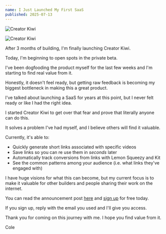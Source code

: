 ```yaml
---
name: I Just Launched My First SaaS
published: 2025-07-13
---
```


![Creator Kiwi](/images/creatorkiwi-dashboard.png)

![Creator Kiwi](http)

After 3 months of building, I'm finally launching Creator Kiwi.

Today, I'm beginning to open spots in the private beta.

I've been dogfooding the product myself for the last few weeks and I'm starting to find real value from it.

Honestly, it doesn't feel ready, but getting raw feedback is becoming my biggest bottleneck in making this a great product.

I've talked about launching a SaaS for years at this point, but I never felt ready or like I had the right idea.

I started Creator Kiwi to get over that fear and prove that literally anyone can do this.

It solves a problem I've had myself, and I believe others will find it valuable.

Currently, it's able to:

- Quickly generate short links associated with specific videos
- Save links so you can re use them in _seconds_ later
- Automatically track conversions from links with Lemon Squeezy and Kit
- See the common patterns among your audience (i.e. what links they've engaged with)

I have huge visions for what this can become, but my current focus is to make it valuable for other builders and people sharing their work on the internet.

You can read the announcement post [here](https://creatorkiwi.com/blog/meet-creatorkiwi) and [sign up](https://creator.kiwi/muv8gv7) for free today.

If you sign up, reply with the email you used and I'll give you access.

Thank you for coming on this journey with me. I hope you find value from it.

Cole
